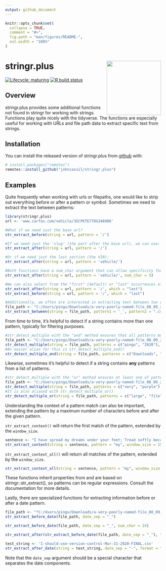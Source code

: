 ```yaml
---
output: github_document
---
```


<!-- README.md is generated from README.Rmd. Please edit that file -->

```r
knitr::opts_chunk$set(
  collapse = TRUE,
  comment = "#>",
  fig.path = "man/figures/README-",
  out.width = "100%"
)
```

# stringr.plus <a href='https://github.com/johncassil/stringr.plus'><img src='man/figures/logo.png' align="right" height="175" /></a>

<!-- badges: start -->
[![Lifecycle: maturing](https://img.shields.io/badge/lifecycle-maturing-blue.svg)](https://www.tidyverse.org/lifecycle/#maturing)
[![R build status](https://github.com/johncassil/stringr.plus/workflows/R-CMD-check/badge.svg)](https://github.com/johncassil/stringr.plus/actions)
<!-- badges: end -->

## Overview

stringr.plus provides some additional functions not found in stringr for working with strings.  Functions play quite nicely with the tidyverse.  The functions are especially useful for working with URLs and file path data to extract specific text from strings.  

## Installation

You can install the released version of stringr.plus from [github](https://github.com) with:

```r
# install.packages("remotes")
remotes::install_github("johncassil/stringr.plus")
```

## Examples

Quite frequently when working with urls or filepaths, one would like to strip out everything before or after a pattern or symbol.  Sometimes we need to extract the text between patterns:

```r
library(stringr.plus)
url <- 'www.carfax.com/vehicle/3GCPKTE77DG348900'

#What if we need just the base url?
str_extract_before(string = url, pattern = '/')
```


```r
#If we need just the 'slug' (the part after the base url), we can use:
str_extract_after(string = url, pattern = '/')

```
```r
#Or if we need just the last section (the VIN):
str_extract_after(string = url, pattern = 'vehicle/')

```


```r
#Both functions have a num_char argument that can allow specificity for how many characters you want returned:
str_extract_after(string = url, pattern = 'vehicle/', num_char = 5)

```
```r
#We can also select from the "first" (default) or "last" occurrences of patterns:
str_extract_after(string = url, pattern = '/', which = "last")
str_extract_before(string = url, pattern = '/', which = "last")
```

```r
#Additionally, we often are interested in extracting text between two common patterns:
file_path <- "‪C:/Users/pingu/Downloads/a-very-poorly-named-file_08_09_2020.csv"
str_extract_between(string = file_path, pattern1 = '_', pattern2 = ".csv")

```

From time to time, it's helpful to detect if a string contains more than one pattern, typically for filtering purposes.

```r
#str_detect_multiple with the "and" method ensures that all patterns must be found to return TRUE:
file_path <- "‪C:/Users/pingu/Downloads/a-very-poorly-named-file_08_09_2020.csv"
str_detect_multiple(string = file_path, patterns = c("pingu", "2020"), method = 'and')
#An easier alias for this is str_detect_multiple_and()
str_detect_multiple_and(string = file_path, patterns = c("Downloads", "csv"))
```

Likewise, sometimes it's helpful to detect if a string contains **any** patterns from a list of patterns. 

```r
#str_detect_multiple with the "or" method ensures at least one of patterns must be found to return TRUE:
file_path <- "‪C:/Users/pingu/Downloads/a-very-poorly-named-file_08_09_2020.csv"
str_detect_multiple(string = file_path, patterns = c("very", "purple"), method = 'or')
#It is also aliased with str_detect_multiple_or()
str_detect_multiple_or(string = file_path, patterns = c("large", "file"))
```


Understanding the context of a pattern match can also be important, extending the pattern by
a maximum number of characters before and after the given pattern. 

`str_extract_context()` will return the first match of the pattern, extended by the `window_size`.


```r
sentence <- "I have spread my dreams under your feet; Tread softly because you tread on my dreams."
str_extract_context(string = sentence, pattern = "my", window_size = 15)

```

`str_extract_context_all()` will return all matches of the pattern, extended by the `window_size`.


```r

str_extract_context_all(string = sentence, pattern = "my", window_size = 15)

```


These functions inherit properties from and are based on stringr::str_extract(), so patterns can be regular expressions. Consult the documentation for more details.

Lastly, there are specialized functions for extracting information before or after a date pattern.

```r
file_path <- "*C:/Users/pingu/Downloads/a-very-poorly-named-file_08_09_2020.csv"
str_extract_before_date(file_path, date_sep = "_")

str_extract_before_date(file_path, date_sep = "_", num_char = 24)

str_extract_after(str_extract_before_date(file_path, date_sep = "_"), "Downloads/")
```

```r
test_string <- 'I-should-use-version-control-Mar-31-2020-FINAL.csv'
str_extract_after_date(string = test_string, date_sep = "-", format = "mdy-abbr")
```

Note that the `date_sep` argument should be a special character that separates the date components.  
